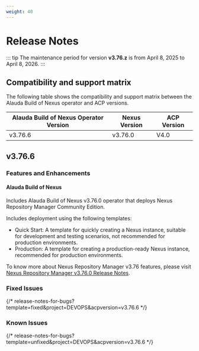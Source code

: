 ```yaml
---
weight: 40
---
```


# Release Notes

::: tip
The maintenance period for version **v3.76.z** is from April 8, 2025 to April 8, 2026. 
:::

## Compatibility and support matrix

The following table shows the compatibility and support matrix between the Alauda Build of Nexus operator and ACP versions.

| Alauda Build of Nexus Operator Version | Nexus Version |  ACP Version |
| --------------------------------- | --------------- | --------------- |
| v3.76.6                           | v3.76.0         | V4.0 |



## v3.76.6

### Features and Enhancements

#### Alauda Build of Nexus

Includes Alauda Build of Nexus v3.76.0 operator that deploys Nexus Repository Manager Community Edition.

Includes deployment using the following templates:

- Quick Start: A template for quickly creating a Nexus instance, suitable for development and testing scenarios, not recommended for production environments.
- Production: A template for creating a production-ready Nexus instance, recommended for production environments.


To know more about Nexus Repository Manager v3.76 features, please visit [Nexus Repository Manager v3.76.0 Release Notes](https://help.sonatype.com/en/sonatype-nexus-repository-3-76-0-release-notes.html#what-s-new-in-3-76-0-).

### Fixed Issues


{/* release-notes-for-bugs?template=fixed&project=DEVOPS&acpversion=v3.76.6 */}


### Known Issues

{/* release-notes-for-bugs?template=unfixed&project=DEVOPS&acpversion=v3.76.6 */}
